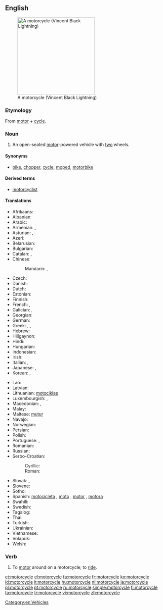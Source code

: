 ==English==
[[Image:VINCENT_Black_Lightning.jpg|thumb|right|250px|A motorcycle (Vincent Black Lightning)]]

===Etymology===
From [[motor]] + [[cycle]].

===Noun===
{{en-noun}}

# An open-seated [[motor]]-powered vehicle with [[two]] wheels.

====Synonyms====
* {{sense|motor-powered vehicle}} [[bike]], [[chopper]], [[cycle]], [[moped]], [[motorbike]]

====Derived terms====
* [[motorcyclist]]

====Translations====
{{trans-top|open-seated motor-powered vehicle with two wheels}}
* Afrikaans: {{t-|af|motorfiets|xs=Afrikaans}}
* Albanian: {{t-|sq|motoçikletë|f|xs=Albanian}}
* Arabic: {{t-|ar|موتوسيكل|m|tr=mutusīkal, motosíkel|sc=Arab}}
* Armenian: {{t-|hy|մոտոցիկլետ|tr=motoc’iklet}},  {{qualifier|colloquial}} {{t-|hy|մոտո|tr=moto}}
* Asturian: {{t|ast|motocicleta|f}}, {{t|ast|moto|f}}
* Azeri: {{t-|az|motosiklet|xs=Azeri}}
* Belarusian: {{t-|be|матацыкл|m|tr=matacýkl|sc=Cyrl}}
* Bulgarian: {{t+|bg|мотоциклет|m|tr=motociklét|sc=Cyrl}}
* Catalan: {{t|ca|motocicleta|f}}, {{t|ca|moto|f}}
* Chinese:
*: Mandarin: {{t|zh|摩托車|sc=Hani}}, {{t|zh|摩托车|tr=mótuōchē|sc=Hani}}
* Czech: {{t+|cs|motocykl|m}}
* Danish: {{t+|da|motorcykel|c}}
* Dutch: {{t+|nl|motorfiets|f}}
* Estonian: {{t-|et|mootorratas}}
* Finnish: {{t+|fi|moottoripyörä}}
* French: {{t+|fr|moto|f}}, {{t+|fr|motocyclette|f}}
* Galician: {{t|gl|motocicleta|f}}, {{t|gl|moto|f}}
* Georgian: {{t-|ka|მოტოციკლი|tr=motoc'ikli|sc=Geor}}
* German: {{t+|de|Motorrad|n}}
* Greek: {{t+|el|μηχανή|f|tr=michaní|sc=Grek}}, {{t+|el|δίκυκλο|n|tr=díkiklo|sc=Grek}}, {{t+|el|μοτοσικλέτα|f|tr=motosikléta|sc=Grek}}
* Hebrew: {{t+|he|אופנוע|m|alt=אוֹפַנּוֹעַ|tr=ofanóa}}
* Hiligaynon: {{tø|hil|motorsiklo}}
* Hindi: {{t-|hi|मोटरसाइकल|tr=moṭarsā'ikal|sc=Deva}}
* Hungarian: {{t+|hu|motorkerékpár}}
* Indonesian: {{t+|id|sepeda motor|xs=Indonesian}}
* Irish: {{t-|ga|gluaisrothar|m|xs=Irish}}
* Italian: {{t+|it|motocicletta|f}}, {{t+|it|motociclo|m}}
* Japanese: {{t+|ja|オートバイ|tr=ōtobai}}, {{t-|ja|バイク|tr=baiku}}
* Korean: {{t+|ko|오토바이|tr=otobai|sc=Kore}}, {{t-|ko|모터사이클|tr=moteosaikeul|sc=Kore}}
{{trans-mid}}
* Lao: {{t+|lo|ລົດຈັກ|tr=lot chak|sc=Laoo}}
* Latvian: {{t-|lv|motocikls|m|xs=Latvian}}
* Lithuanian: [[motociklas]] {{m}}
* Luxembourgish: {{t-|lb|Moto|f}}, {{t-|lb|Motorrad|n}}
* Macedonian: {{t-|mk|мотоцикл|m|tr=motocíkl}},  {{t-|mk|мотор|m|tr=mótor}}
* Malay: {{t-|ms|sepeda motor|xs=Malay}}
* Maltese: [[mutur]] {{m}}
* Navajo: {{tø|nv|dziʼizítsoh}}
* Norwegian: {{t-|no|motorsykkel}}
* Persian: {{t+|fa|موتورسیکلت|tr=motorsiklet|xs=Persian}}
* Polish: {{t+|pl|motocykl}}
* Portuguese: {{t+|pt|motocicleta|f}}, {{t+|pt|moto|f}}
* Romanian: {{t-|ro|motocicletă|f}}
* Russian: {{t+|ru|мотоцикл|m|tr=motocíkl}}
* Serbo-Croatian:
*: Cyrillic: {{t-|sh|мотоцикл|m}}
*: Roman: {{t-|sh|motocikl|m}}
* Slovak: {{t-|sk|motorka|f}}, {{t-|sk|motocykel|m}}
* Slovene: {{t-|sl|motocikel|m}}
* Sotho: {{t-|st|sethuthuthu|xs=Sotho}}
* Spanish: [[motocicleta]] {{f}} {{qualifier|formal}}, [[moto]] {{f}}, [[motor]] {{m}} {{qualifier|Dominican Republic| colloquial}}, [[motora]] {{f}} {{qualifier|Puerto Rico| colloquial}}
* Swahili: {{t-|sw|pikipiki}}
* Swedish: {{t+|sv|motorcykel|c}}
* Tagalog: {{t-|tl|motorsiklo|xs=Tagalog}}
* Thai: {{t-|th|จักรยานยนต์|tr=jàk grà yaan yon|sc=Thai}}
* Turkish: {{t+|tr|motosiklet}}
* Ukrainian: {{t-|uk|мотоцикл|m|tr=motocýkl|sc=Cyrl}}
* Vietnamese: {{t-|vi|xe mô tô|xs=Vietnamese}}
* Volapük: {{t-|vo|motorasaikul}}
* Welsh: {{t-|cy|beic modur|m|xs=Welsh}}
{{trans-bottom}}

===Verb===
{{en-verb|motorcycl|ing}}

# To [[motor]] around on a motorcycle; to [[ride]].

[[Category:en:Vehicles]]

[[et:motorcycle]]
[[el:motorcycle]]
[[fa:motorcycle]]
[[fr:motorcycle]]
[[ko:motorcycle]]
[[id:motorcycle]]
[[it:motorcycle]]
[[hu:motorcycle]]
[[nl:motorcycle]]
[[ja:motorcycle]]
[[pl:motorcycle]]
[[pt:motorcycle]]
[[ru:motorcycle]]
[[simple:motorcycle]]
[[fi:motorcycle]]
[[ta:motorcycle]]
[[tr:motorcycle]]
[[vi:motorcycle]]
[[zh:motorcycle]]
